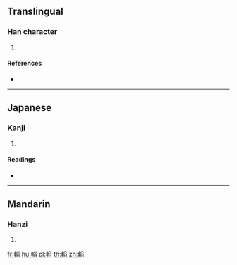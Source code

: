 {{character info/new}}
==Translingual==

===Han character===
{{Han char|rn=159|rad=車|as=08|sn=15|four=|canj=JJNHX}}

# {{defn|Han|sort=車08}}

====References====
* {{Han ref|kx=1245.010|dkj=38381|dj=1721.280|hdz=53541.090|uh=8F21|ud=36641}}

----

==Japanese==

===Kanji===
{{ja-kanji|grade=|rs=車08}}

# {{defn|lang=ja|sort=車08}}

====Readings====
* {{ja-readings|on=[[かん]] (kan), [[こん]] (kon)|kun=|nanori=}}

----

==Mandarin==

===Hanzi===
{{cmn-hanzi|pin=[[kǎn]] ([[kan3]]), [[píng]] ([[ping2]])|wg=k'an<sup>3</sup>, p'ing<sup>2</sup>}}

# {{defn|lang=cmn|sort=車08}}

[[fr:輡]]
[[hu:輡]]
[[pl:輡]]
[[th:輡]]
[[zh:輡]]